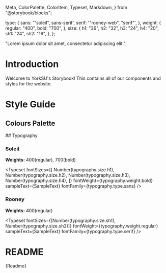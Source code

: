   Meta,
  ColorPalette,
  ColorItem,
  Typeset,
  Markdown,
} from "@storybook/blocks";

<Meta title="Introduction" />


  type: {
    sans: '"soleil", sans-serif',
    serif: '"rooney-web", "serif"',
  },
  weight: {
    regular: "400",
    bold: "700",
  },
  size: {
    h1: "36",
    h2: "32",
    h3: "24",
    h4: "20",
    sh1: "24",
    sh2: "16",
  },
};

  "Lorem ipsum dolor sit amet, consectetur adipiscing elit.";

# Introduction

Welcome to YorkSU's Storybook! This contains all of our components and styles for the website.

# Style Guide

## Colours Palette

<ColorPalette>
<ColorItem
    title="Primary Brand"
    colors={{ 
            'mustard': '#F2CB50', 
            'light-pink': '#FFBBBE', 
            'primary-blue': '#307CBF', 
            'primary-red': '#E74C3C', 
            'beige': '#F4E9E1', 
            'black': '#231F20' 
        }}
  />
  <ColorItem
    title="Sub Brand"
    subtitle="Student Life"
    colors={{ 
            'mustard': '#F2CB50', 
            'light-pink': '#FFBBBE', 
            'light-blue': '#D3E6EF', 
            'beige': '#F4E9E1', 
            'black': '#231F20' 
        }}
  />
  <ColorItem
    title="Sub Brand"
    subtitle="Student Voice"
    colors={{ 
            'primary-red': '#E74C3C', 
            'voice-orange': '#F2682F', 
            'light-pink': '#FFBBBE', 
            'beige': '#F4E9E1', 
            'black': '#231F20' 
        }}
  />
  <ColorItem
    title="Sub Brand"
    subtitle="Advice & Support"
    colors={{ 
            'primary-blue': '#307CBF', 
            'advice-green': '#00A463', 
            'light-blue': '#D3E6EF', 
            'beige': '#F4E9E1', 
            'black': '#231F20' 
        }}
  />

  </ColorPalette>
## Typography

### Soleil

**Weights:** 400(regular), 700(bold)

<Typeset
  fontSizes={[
    Number(typography.size.h1),
    Number(typography.size.h2),
    Number(typography.size.h3),
    Number(typography.size.h4),
  ]}
  fontWeight={typography.weight.bold}
  sampleText={SampleText}
  fontFamily={typography.type.sans}
/>

### Rooney

**Weights:** 400(regular)

<Typeset
  fontSizes={[Number(typography.size.sh1), Number(typography.size.sh2)]}
  fontWeight={typography.weight.regular}
  sampleText={SampleText}
  fontFamily={typography.type.serif}
/>

# README

<Markdown>{Readme}</Markdown>
